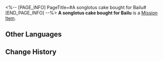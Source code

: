 <%-- [PAGE_INFO]
PageTitle=#A songlotus cake bought for Bailu#
[END_PAGE_INFO] --%>
{{Item Infobox
|id          = 140243
|image       = Item A songlotus cake bought for Bailu.png
|type        = Mission Item
|invCategory = Missions
|rarity      = 3
|effect      = 
|description = A classic snack made from songlotus on the Luofu.<br />Once you take a bite, it makes a crisp laughing sound. Occasionally, Luofu's gormandizers use it to tease outworlders.
}}
{{Description|''"You scared the life out of me!"''}}
'''A songlotus cake bought for Bailu''' is a [[Mission Item]].

==Other Languages==
{{Other Languages
|en   = A songlotus cake bought for Bailu
|zhs  = 给白露买的鸣藕糕
|zht  = 幫白露買的鳴藕糕
|ja   = 白露に買ってあげた蓮根餅
|ko   = 백로에게 사 주는 연근떡
|es   = Un pastel de loto sonoro que compraste para Bailu.
|fr   = Gâteau de mélotus pour Bailu
|ru   = Бисквит из поющего лотоса для Байлу
|th   = Songlotus Cake ที่ซื้อให้ Bailu
|vi   = Bánh Ngó Sen Mua Cho Bailu
|de   = Für Bailu gekaufter Sanglotuskuchen
|id   = Songlotus Cake yang Dibeli untuk Bailu
|pt   = Um Bolo de Canção de Lótus Comprado para Bailu
}}

==Change History==
{{Change History|2.0}}